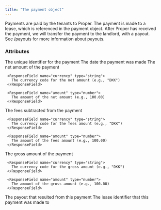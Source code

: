 ```yaml
---
title: "The payment object"
---
```


Payments are paid by the tenants to Proper.
The payment is made to a lease, which is referenced in the payment object.
After Proper has received the payment, we will transfer the payment to the landlord, with a payout.
See /payouts for more information about payouts.

### Attributes

<ResponseField name="id" type="string">
  The unique identifier for the payment
</ResponseField>

<ResponseField name="paymentDate" type="datetime">
  The date the payment was made
</ResponseField>


<ResponseField name="net" type="Amount Object">
   The net amount of the payment

   <Expandable title="properties of Amount Object">

     <ResponseField name="currency" type="string">
       The currency code for the net amount (e.g., "DKK")
     </ResponseField>

     <ResponseField name="amount" type="number">
       The amount of the net amount (e.g., 100.00)
     </ResponseField>

   </Expandable>
</ResponseField>

<ResponseField name="fees" type="Amount Object">
   The fees subtracted from the payment

   <Expandable title="properties of Amount Object">

     <ResponseField name="currency" type="string">
       The currency code for the fees amount (e.g., "DKK")
     </ResponseField>

     <ResponseField name="amount" type="number">
       The amount of the fees amount (e.g., 100.00)
     </ResponseField>

   </Expandable>
</ResponseField>

<ResponseField name="gross" type="Amount Object">
   The gross amount of the payment

   <Expandable title="properties of Amount Object">

     <ResponseField name="currency" type="string">
       The currency code for the gross amount (e.g., "DKK")
     </ResponseField>

     <ResponseField name="amount" type="number">
       The amount of the gross amount (e.g., 100.00)
     </ResponseField>

   </Expandable>
</ResponseField>

<ResponseField name="payoutId" type="String">
  The payout that resulted from this payment
</ResponseField>

<ResponseField name="leaseId" type="String">
  The lease identifier that this payment was made to
</ResponseField>
